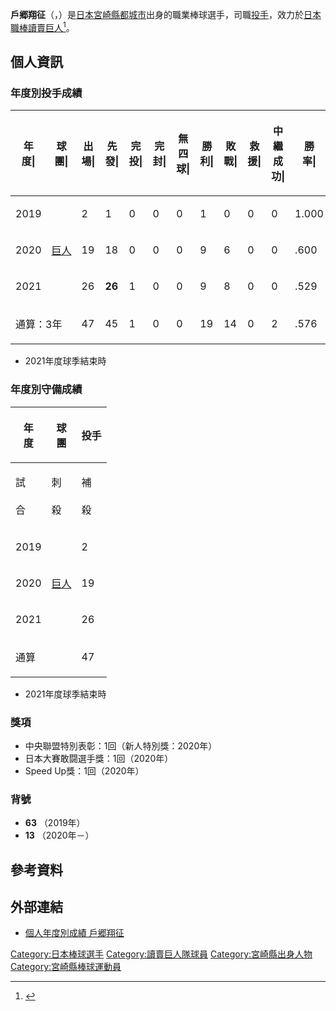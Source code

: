 {{Infobox NPB player|
|name=戶郷翔征|
|image=|
|width=300|
|position=投手|
|team=讀賣巨人|
|number=13|
|bats=右|
|throws=右|
|birthdate={{birth_date_and_age|2000|4|4|mf=y}}|
|birthplace={{JPN}}[[宮崎縣|宮崎縣]][[都城市|都城市]]|
|debutdate=9月21日
|debutyear=2019年
|debutteam=讀賣巨人
|statyear=2021年球季
|stat1label=勝投－敗投
|stat1value=19－14
|stat2label=中繼－救援
|stat2value=0－0
|stat3label=三振－四壞
|stat3value=255－103
|stat4label=防禦率
|stat4value=3.59
|teams=<nowiki></nowiki> 
* 聖心ウルスラ學園高等學校
* [[讀賣巨人|讀賣巨人]](2019年－)
}}

'''戶郷翔征'''（{{jpn|j=戸郷 翔征|hg=とごう しょうせい|rm=Togo Shosei}}，{{bd|2000年|4月4日||catIdx=Togo, Shosei}}）是[[日本|日本]][[宮崎縣|宮崎縣]][[都城市|都城市]]出身的職業棒球選手，司職[[投手|投手]]，效力於[[日本職棒|日本職棒]][[讀賣巨人|讀賣巨人]]<ref>{{cite web|url=https://www.nikkansports.com/baseball/news/201811190000595.html|title=巨人６位戸郷仮契約「宮崎の方々に応援されるよう」|publisher=日刊體育|date=2018-11-19}}</ref>。

== 個人資訊 ==
=== 年度別投手成績 ===
{| class="wikitable" style="text-align:right; font-size:small"
|-bgcolor="#efefef"
!年<br>度|!!球<br>團|!!出<br>場|!!先<br>發|!!完<br>投|!!完<br>封|!!無<br>四<br>球|!!勝<br>利|!!敗<br>戰|!!救<br>援|!!中<br>繼<br>成<br>功|!!勝<br>率|!!打<br>者|!!投<br>球<br>局<br>數|!!被<br>安<br>打|!!被<br>全<br>壘<br>打|!!保<br>送|!!敬<br>遠|!!觸<br>身<br>球|!!三<br>振<br>數|!!暴<br>投|!!犯<br>規|!!失分|!!自<br>責<br>分|!!防<br>禦<br>率|!!WHIP
|-
|style="text-align: center;"|2019
|rowspan="3" style="text-align: center; white-space:nowrap;"|[[讀賣巨人|巨人]]
|2||1||0||0||0||1||0||0||0||1.000||34||8.2||6||1||3||0||1||11||0||0||2||2||2.08||1.13
|-
|style="text-align:center;"|2020
|19||18||0||0||0||9||6||0||0||.600||446||107.2||87||12||42||0||6||106||1||0||33||33||2.76||1.20
|-
|style="text-align:center;"|2021
|26||'''26'''||1||0||0||9||8||0||0||.529||639||151.2||130||'''19'''||58||2||6||138||3||0||'''75'''||'''72'''||4.27||1.24
|-
!colspan="2"|通算：3年
|47||45||1||0||0||19||14||0||2||.576||1119||268||223||32||103||2||13||255||4||0||110||107||3.59||1.22
|}
* 2021年度球季結束時

=== 年度別守備成績 ===
{| class="wikitable" style="text-align: right; font-size: small; border-collapse:collapse; padding: 1px;"
!rowspan="2"|年<br />度!!rowspan="2"|球<br />團!!colspan="6"|投手
|-style="line-height:1.25em;"
!試<br /><br />合!!刺<br /><br />殺!!補<br /><br />殺!!失<br /><br />誤!!雙<br /><br />殺!!守<br />備<br />率
|-
|style="text-align:center;"|2019
|rowspan="3" style="text-align: center; white-space:nowrap;"|[[讀賣巨人|巨人]]
|2||0||1||0||0||1.000
|-
|style="text-align:center;"|2020
|19||1||14||0||0||1.000
|-
|style="text-align:center;"|2021
|26||5||22||2||2||.931
|-
!colspan="2"|通算
|47||6||37||2||2||.956
|}
* 2021年度球季結束時

=== 獎項 ===
* 中央聯盟特別表彰：1回（新人特別獎：2020年）
* 日本大賽敢闘選手獎：1回（2020年）
* Speed Up獎：1回（2020年）

=== 背號 ===
* '''63''' （2019年）
* '''13''' （2020年－）

== 參考資料 ==
{{reflist}}

== 外部連結 ==
* [https://npb.jp/bis/players/41045138.html 個人年度別成績 戶郷翔征] {{Wayback|url=https://npb.jp/bis/players/41045138.html |date=20210129075618 }} {{ja icon}} 

{{讀賣巨人球團球員名單}}
{{日本職棒總冠軍賽敢鬥獎}}
{{DEFAULTSORT:Togo, Shosei}}
[[Category:日本棒球選手|Category:日本棒球選手]]
[[Category:讀賣巨人隊球員|Category:讀賣巨人隊球員]]
[[Category:宮崎縣出身人物|Category:宮崎縣出身人物]]
[[Category:宮崎縣棒球運動員|Category:宮崎縣棒球運動員]]